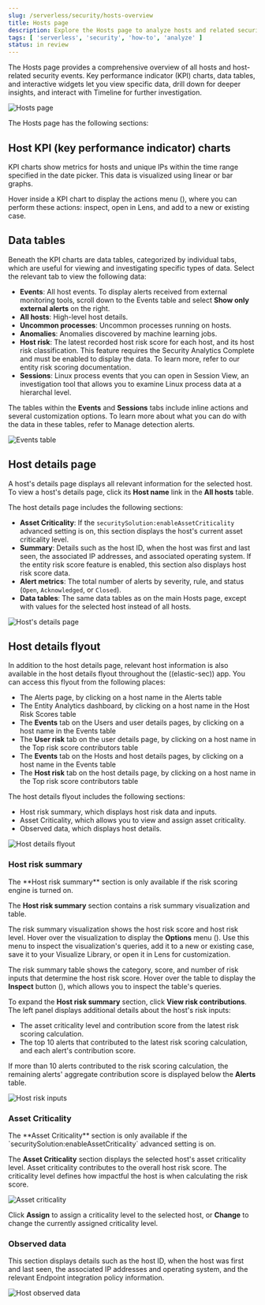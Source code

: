 ```yaml
---
slug: /serverless/security/hosts-overview
title: Hosts page
description: Explore the Hosts page to analyze hosts and related security events.
tags: [ 'serverless', 'security', 'how-to', 'analyze' ]
status: in review
---
```


<DocBadge template="technical preview" />
<div id="hosts-overview"></div>

The Hosts page provides a comprehensive overview of all hosts and host-related security events. Key performance indicator (KPI) charts, data tables, and interactive widgets let you view specific data, drill down for deeper insights, and interact with Timeline for further investigation.

![Hosts page](../images/hosts-overview/-management-hosts-hosts-ov-pg.png)

The Hosts page has the following sections:

<div id="host-KPI-charts"></div>

## Host KPI (key performance indicator) charts

KPI charts show metrics for hosts and unique IPs within the time range specified in the date picker. This data is visualized using linear or bar graphs.

<DocCallOut title="Tip">
Hover inside a KPI chart to display the actions menu (<DocIcon type="boxesHorizontal" title="Actions menu icon" />), where you can perform these actions: inspect, open in Lens, and add to a new or existing case.
</DocCallOut>

<div id="host-data-tables"></div>

## Data tables

Beneath the KPI charts are data tables, categorized by individual tabs, which are useful for viewing and investigating specific types of data. Select the relevant tab to view the following data:

* **Events**: All host events. To display alerts received from external monitoring tools, scroll down to the Events table and select **Show only external alerts** on the right.
* **All hosts**: High-level host details.
* **Uncommon processes**: Uncommon processes running on hosts.
* **Anomalies**: Anomalies discovered by machine learning jobs.
* **Host risk**: The latest recorded host risk score for each host, and its host risk classification. This feature requires the Security Analytics Complete <DocLink slug="/serverless/elasticsearch/manage-project" text="project feature"/> and must be enabled to display the data. To learn more, refer to our <DocLink slug="/serverless/security/entity-risk-scoring">entity risk scoring documentation</DocLink>.  
* **Sessions**: Linux process events that you can open in <DocLink slug="/serverless/security/session-view">Session View</DocLink>, an investigation tool that allows you to examine Linux process data at a hierarchal level.

The tables within the **Events** and **Sessions** tabs include inline actions and several customization options. To learn more about what you can do with the data in these tables, refer to <DocLink slug="/serverless/security/alerts-manage">Manage detection alerts</DocLink>.

![Events table](../images/hosts-overview/-getting-started-users-events-table.png)

<div id="host-details-page"></div>

## Host details page

A host's details page displays all relevant information for the selected host. To view a host's details page, click its **Host name** link in the **All hosts** table.

The host details page includes the following sections: 

* **Asset Criticality**: If the `securitySolution:enableAssetCriticality` <DocLink slug="/serverless/security/advanced-settings" section="enable-asset-criticality-workflows" >advanced setting</DocLink> is on, this section displays the host's current <DocLink slug="/serverless/security/asset-criticality">asset criticality level</DocLink>.
* **Summary**: Details such as the host ID, when the host was first and last seen, the associated IP addresses, and associated operating system. If the entity risk score feature is enabled, this section also displays host risk score data. 
* **Alert metrics**: The total number of alerts by severity, rule, and status (`Open`, `Acknowledged`, or `Closed`).  
* **Data tables**: The same data tables as on the main Hosts page, except with values for the selected host instead of all hosts. 

![Host's details page](../images/hosts-overview/-management-hosts-hosts-detail-pg.png)

## Host details flyout

In addition to the host details page, relevant host information is also available in the host details flyout throughout the ((elastic-sec)) app. You can access this flyout from the following places:

* The Alerts page, by clicking on a host name in the Alerts table
* The Entity Analytics dashboard, by clicking on a host name in the Host Risk Scores table
* The **Events** tab on the Users and user details pages, by clicking on a host name in the Events table
* The **User risk** tab on the user details page, by clicking on a host name in the Top risk score contributors table
* The **Events** tab on the Hosts and host details pages, by clicking on a host name in the Events table
* The **Host risk** tab on the host details page, by clicking on a host name in the Top risk score contributors table

The host details flyout includes the following sections:

* <DocLink slug="/serverless/security/hosts-overview" section="host-risk-summary">Host risk summary</DocLink>, which displays host risk data and inputs.
* <DocLink slug="/serverless/security/hosts-overview" section="asset-criticality">Asset Criticality</DocLink>, which allows you to view and assign asset criticality.
* <DocLink slug="/serverless/security/hosts-overview" section="observed-data">Observed data</DocLink>, which displays host details.

![Host details flyout](../images/hosts-overview/-host-details-flyout.png)

### Host risk summary

<DocCallOut title="Requirements">
The **Host risk summary** section is only available if the <DocLink slug="/serverless/security/turn-on-risk-engine" >risk scoring engine is turned on</DocLink>.
</DocCallOut>

The **Host risk summary** section contains a risk summary visualization and table.

The risk summary visualization shows the host risk score and host risk level. Hover over the visualization to display the **Options** menu (<DocIcon type="boxesHorizontal" title="Options menu" />). Use this menu to inspect the visualization's queries, add it to a new or existing case, save it to your Visualize Library, or open it in Lens for customization.

The risk summary table shows the category, score, and number of risk inputs that determine the host risk score. Hover over the table to display the **Inspect** button (<DocIcon type="inspect" title="Inspect" />), which allows you to inspect the table's queries.

To expand the **Host risk summary** section, click **View risk contributions**. The left panel displays additional details about the host's risk inputs:

* The asset criticality level and contribution score from the latest risk scoring calculation.
* The top 10 alerts that contributed to the latest risk scoring calculation, and each alert's contribution score.

If more than 10 alerts contributed to the risk scoring calculation, the remaining alerts' aggregate contribution score is displayed below the **Alerts** table.

![Host risk inputs](../images/hosts-overview/-host-risk-inputs.png)

### Asset Criticality

<DocCallOut title="Requirements">
The **Asset Criticality** section is only available if the `securitySolution:enableAssetCriticality` <DocLink slug="/serverless/security/advanced-settings" section="enable-asset-criticality-workflows" >advanced setting</DocLink> is on.
</DocCallOut>

The **Asset Criticality** section displays the selected host's <DocLink slug="/serverless/security/asset-criticality">asset criticality level</DocLink>. Asset criticality contributes to the overall <DocLink slug="/serverless/security/entity-risk-scoring" >host risk score</DocLink>. The criticality level defines how impactful the host is when calculating the risk score.

![Asset criticality](../images/hosts-overview/-host-asset-criticality.png)

Click **Assign** to assign a criticality level to the selected host, or **Change** to change the currently assigned criticality level.

### Observed data

This section displays details such as the host ID, when the host was first and last seen, the associated IP addresses and operating system, and the relevant Endpoint integration policy information.

![Host observed data](../images/hosts-overview/-host-observed-data.png)